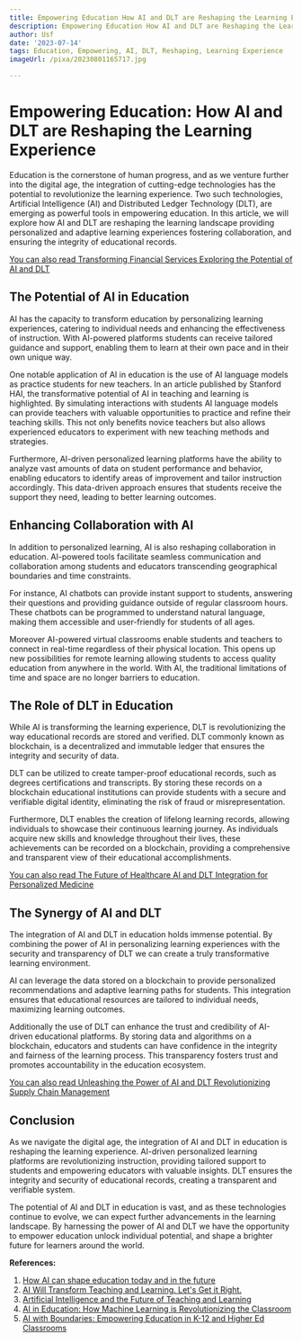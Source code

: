 ```yaml
---
title: Empowering Education How AI and DLT are Reshaping the Learning Experience
description: Empowering Education How AI and DLT are Reshaping the Learning Experience
author: Usf
date: '2023-07-14'
tags: Education, Empowering, AI, DLT, Reshaping, Learning Experience
imageUrl: /pixa/20230801165717.jpg

---
```

# Empowering Education: How AI and DLT are Reshaping the Learning Experience

Education is the cornerstone of human progress, and as we venture further into the digital age, the  integration of cutting-edge technologies has the  potential to revolutionize the learning experience.  Two such technologies,  Artificial Intelligence (AI) and Distributed Ledger Technology (DLT), are emerging as  powerful tools  in empowering  education.  In this article, we will explore how AI and DLT are reshaping the  learning landscape providing personalized and adaptive learning experiences fostering collaboration, and ensuring  the integrity of educational records.

[You can also read Transforming Financial Services Exploring the Potential of AI and DLT](Transforming%20Financial%20Services%20Exploring%20the%20Potential%20of%20AI%20and%20DLT)


## The Potential of AI in Education

AI has the capacity to transform education by personalizing learning experiences, catering to  individual needs and enhancing the effectiveness of instruction. With AI-powered platforms students can receive tailored guidance and support, enabling them to learn at their own pace and in their own unique way.

One notable application  of AI in  education is the use of AI language  models as practice students for new  teachers. In an article published by Stanford HAI, the transformative potential of AI in teaching and learning is highlighted. By simulating interactions with students AI language models can provide teachers with valuable opportunities to practice and refine their teaching skills. This  not only benefits novice teachers but also allows experienced educators to experiment with new teaching methods and strategies.

Furthermore, AI-driven personalized  learning platforms have the ability to analyze vast amounts of data on student  performance and behavior, enabling educators to identify areas of improvement  and tailor  instruction accordingly. This data-driven approach ensures that students  receive the support they need, leading  to better learning outcomes.

## Enhancing Collaboration with AI

In addition to personalized learning, AI is also reshaping collaboration  in education.  AI-powered tools facilitate seamless communication and collaboration among students and educators  transcending geographical boundaries  and time constraints.

For instance,  AI chatbots can provide instant support to students, answering their questions and providing guidance outside of regular classroom hours. These  chatbots can be programmed to understand natural language, making them  accessible and  user-friendly for students of  all ages.

Moreover AI-powered  virtual classrooms enable students and teachers to  connect in real-time regardless of their  physical location. This opens up new possibilities for remote learning allowing students to access quality education from anywhere in the world. With AI,  the traditional limitations of time and space are no longer barriers  to education.

## The Role of DLT  in Education

While AI is transforming  the learning experience, DLT is revolutionizing the way educational records are stored and verified.  DLT commonly known as blockchain, is  a  decentralized  and immutable ledger that ensures the integrity and security of data.

DLT can be utilized  to create tamper-proof educational records, such as degrees certifications and transcripts. By storing these records on  a blockchain educational institutions can provide  students with a secure and verifiable digital  identity, eliminating  the risk of fraud or misrepresentation.

Furthermore, DLT enables the creation of lifelong learning records, allowing individuals to showcase their continuous learning journey. As  individuals acquire new skills and knowledge throughout their lives,  these achievements can be recorded on a blockchain, providing a comprehensive and transparent view of their educational  accomplishments.

[You can also read The Future of Healthcare AI and DLT  Integration for Personalized Medicine](The%20Future%20of%20Healthcare%20AI%20and%20DLT%20Integration%20for%20Personalized%20Medicine)


##  The  Synergy of AI and DLT

The integration of AI and DLT in education holds immense  potential. By combining the  power  of AI in personalizing  learning experiences with the security  and transparency of DLT we  can create a truly  transformative learning environment.

AI can leverage the data stored on a  blockchain to provide personalized recommendations and adaptive learning paths  for students. This integration ensures that educational resources are tailored to individual needs, maximizing learning outcomes.

Additionally the use of DLT can enhance the trust and credibility of AI-driven educational platforms. By storing data and algorithms on  a blockchain,  educators and students can have confidence in the  integrity and fairness  of the learning process. This transparency fosters trust and promotes accountability in  the education ecosystem.

[You can also read Unleashing the Power of AI and  DLT Revolutionizing Supply Chain Management](Unleashing%20the%20Power%20of%20AI%20and%20DLT%20Revolutionizing%20Supply%20Chain%20Management)


## Conclusion

As we navigate the digital age, the integration of AI and DLT in education  is reshaping the learning experience. AI-driven personalized learning platforms are revolutionizing  instruction, providing tailored support to students and empowering educators with valuable insights. DLT ensures the integrity and  security of educational records, creating a transparent and verifiable system.

The  potential of AI and DLT in education is  vast, and as these technologies continue to evolve, we can expect further advancements in the learning landscape. By  harnessing the power of  AI and DLT we have the opportunity to empower education unlock individual potential, and shape a brighter  future for learners around the world.

**References:**

1. [How  AI can shape education today and in the future](https://www.newswise.com/articles/how-ai-can-shape-education-today-and-in-the-future)
2. [AI  Will Transform Teaching and Learning. Let's Get it Right.](https://hai.stanford.edu/news/ai-will-transform-teaching-and-learning-lets-get-it-right)
3. [Artificial Intelligence and  the Future of Teaching and Learning](https://www2.ed.gov/documents/ai-report/ai-report.pdf)
4. [AI in Education: How  Machine Learning is Revolutionizing the Classroom](https://www.linkedin.com/pulse/ai-education-how-machine-learning-revolutionizing-classroom-kumar-)
5. [AI with Boundaries: Empowering  Education  in K-12 and Higher Ed Classrooms](https://www.instructure.com/resources/blog/ai-boundaries-empowering-education-k-12-and-higher-ed-classrooms)